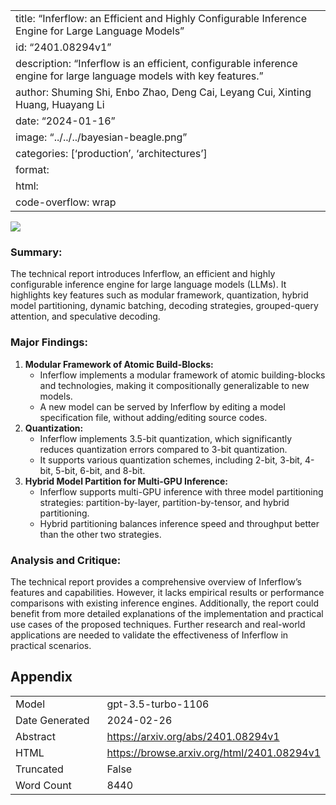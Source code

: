
---
title: "Inferflow: an Efficient and Highly Configurable Inference Engine for Large Language Models"
id: "2401.08294v1"
description: "Inferflow is an efficient, configurable inference engine for large language models with key features."
author: Shuming Shi, Enbo Zhao, Deng Cai, Leyang Cui, Xinting Huang, Huayang Li
date: "2024-01-16"
image: "../../../bayesian-beagle.png"
categories: ['production', 'architectures']
format:
  html:
    code-overflow: wrap
---

![](../../../bayesian-beagle.png)

### **Summary:**
The technical report introduces Inferflow, an efficient and highly configurable inference engine for large language models (LLMs). It highlights key features such as modular framework, quantization, hybrid model partitioning, dynamic batching, decoding strategies, grouped-query attention, and speculative decoding.

### Major Findings:
1. **Modular Framework of Atomic Build-Blocks:**
   - Inferflow implements a modular framework of atomic building-blocks and technologies, making it compositionally generalizable to new models.
   - A new model can be served by Inferflow by editing a model specification file, without adding/editing source codes.

2. **Quantization:**
   - Inferflow implements 3.5-bit quantization, which significantly reduces quantization errors compared to 3-bit quantization.
   - It supports various quantization schemes, including 2-bit, 3-bit, 4-bit, 5-bit, 6-bit, and 8-bit.

3. **Hybrid Model Partition for Multi-GPU Inference:**
   - Inferflow supports multi-GPU inference with three model partitioning strategies: partition-by-layer, partition-by-tensor, and hybrid partitioning.
   - Hybrid partitioning balances inference speed and throughput better than the other two strategies.

### Analysis and Critique:
The technical report provides a comprehensive overview of Inferflow's features and capabilities. However, it lacks empirical results or performance comparisons with existing inference engines. Additionally, the report could benefit from more detailed explanations of the implementation and practical use cases of the proposed techniques. Further research and real-world applications are needed to validate the effectiveness of Inferflow in practical scenarios.

## Appendix

|          |          |
|----------|----------|
| Model     | gpt-3.5-turbo-1106       |
| Date Generated     | 2024-02-26       |
| Abstract | [https://arxiv.org/abs/2401.08294v1](https://arxiv.org/abs/2401.08294v1)        |
| HTML     | [https://browse.arxiv.org/html/2401.08294v1](https://browse.arxiv.org/html/2401.08294v1)       |
| Truncated       | False       |
| Word Count       | 8440       |